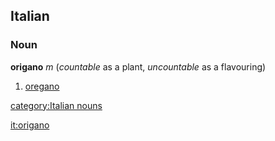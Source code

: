 ==Italian==
===Noun===
'''origano''' ''m''  (''countable'' as a plant, ''uncountable'' as a flavouring)
# [[oregano]]
[[category:Italian nouns]]

[[it:origano]]